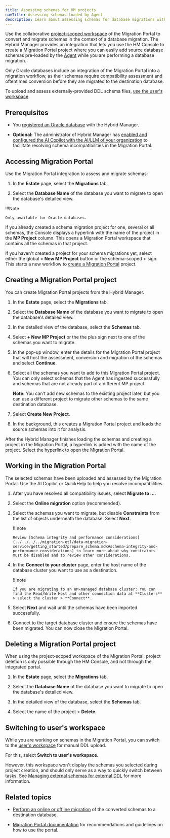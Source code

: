 ```yaml
---
title: Assessing schemas for HM projects
navTitle: Assessing schemas loaded by Agent
description: Learn about assessing schemas for database migrations with PG AI Hybrid Manager.
---
```


Use the collaborative [project-scoped workspace](access_mp.mdx#project-scoped-workspace-vs-users-workspace) of the Migration Portal to convert and migrate schemas in the context of a database migration. The Hybrid Manager provides an integration that lets you use the HM Console to create a Migration Portal project where you can easily add source database schemas pre-loaded by the [Agent](../migration_guides/agent_for_oracle_readiness.mdx) while you are performing a database migration.

Only Oracle databases include an integration of the Migration Portal into a migration workflow, as their schemas require compatibility assessment and oftentimes conversion before they are migrated to the destination database.

To upload and assess externally-provided DDL schema files, [use the user's workspace](external_schema_migration.mdx).

## Prerequisites

-   You [registered an Oracle database](../migration_guides/agent_for_oracle_readiness.mdx) with the Hybrid Manager.

-   **Optional:** The administrator of Hybrid Manager has [enabled and configured the AI Copilot with the AI/LLM of your organization](../../enabling_migration_copilot.mdx) to facilitate resolving schema incompatibilities in the Migration Portal.

## Accessing Migration Portal

Use the Migration Portal integration to assess and migrate schemas:

1.  In the **Estate** page, select the **Migrations** tab.

2.  Select the **Database Name** of the database you want to migrate to open the database's detailed view.

!!!Note

    Only available for Oracle databases. 

If you already created a schema migration project for one, several or all schemas, the Console displays a hyperlink with the name of the project in the **MP Project** column. This opens a Migration Portal workspace that contains all the schemas in that project.

If you haven't created a project for your schema migrations yet, select either the global **+ New MP Project** button or the schema-scoped **+** sign. This starts a new workflow to [create a Migration Portal](hm_schema_migration.mdx#creating-a-migration-portal-project) project. 

## Creating a Migration Portal project

You can create Migration Portal projects from the Hybrid Manager. 

1.  In the **Estate** page, select the **Migrations** tab.

2.  Select the **Database Name** of the database you want to migrate to open the database's detailed view.

3.  In the detailed view of the database, select the **Schemas** tab. 

4.  Select **+ New MP Project** or the the plus sign next to one of the schemas you want to migrate.

5.  In the pop-up window, enter the details for the Migration Portal project that will host the assessment, conversion and migration of the schemas and select **Continue**.

6.  Select all the schemas you want to add to this Migration Portal project. You can only select schemas that the Agent has ingested successfully and schemas that are not already part of a different MP project.

    **Note:** You can't add new schemas to the existing project later, but you can use a different project to migrate other schemas to the same destination database.

7.  Select **Create New Project**.

8.  In the background, this creates a Migration Portal project and loads the source schemas into it for analysis.

After the Hybrid Manager finishes loading the schemas and creating a project in the Migration Portal, a hyperlink is added with the name of the project. Select the hyperlink to open the Migration Portal.

## Working in the Migration Portal

The selected schemas have been uploaded and assessed by the Migration Portal. Use the AI Copilot or QuickHelp to help you resolve incompatibilities. 

1.  After you have resolved all compatibility issues, select **Migrate to …**.

2.  Select the **Online migration** option (recommended).

3.  Select the schemas you want to migrate, but disable **Constraints** from the list of objects underneath the database. Select **Next**.

    !!!note

        Review [Schema integrity and performance considerations](../../../../migration-etl/data-migration-service/getting_started/prepare_schema.mdx#schema-integrity-and-performance-considerations) to learn more about why constraints must be disabled and to review other considerations.

4.  In the **Connect to your cluster** page, enter the host name of the database cluster you want to use as a destination.

    !!!note

        If you are migrating to an HM-managed database cluster: You can find the Read/Write Host and other connection data at **Clusters** > select the cluster > **Connect**.

5.  Select **Next** and wait until the schemas have been imported successfully.

6.  Connect to the target database cluster and ensure the schemas have been migrated. You can now close the Migration Portal.

## Deleting a Migration Portal project 

When using the project-scoped workspace of the Migration Portal, project deletion is only possible through the HM Console, and not through the integrated portal.

1.  In the **Estate** page, select the **Migrations** tab.

1.  Select the **Database Name** of the database you want to migrate to open the database's detailed view.

1.  In the detailed view of the database, select the **Schemas** tab.

1.  Select the name of the project > **Delete**. 

## Switching to user's workspace

While you are working on schemas in the Migration Portal, you can switch to the [user's workspace](access_mp.mdx#project-scoped-workspace-vs-users-workspace) for manual DDL upload. 

For this, select **Switch to user's workspace**.

However, this workspace won't display the schemas you selected during project creation, and should only serve as a way to quickly switch between tasks. See [Managing external schemas for external DDL](external_schema_migration.mdx) for more information.

## Related topics

-   [Perform an online or offline migration](https://www.enterprisedb.com/docs/migration_portal/latest/04_mp_migrating_database/03_mp_schema_migration/) of the converted schemas to a destination database.

-   [Migration Portal documentation](https://www.enterprisedb.com/docs/migration_portal/latest/03_mp_using_portal/) for recommendations and guidelines on how to use the portal.
